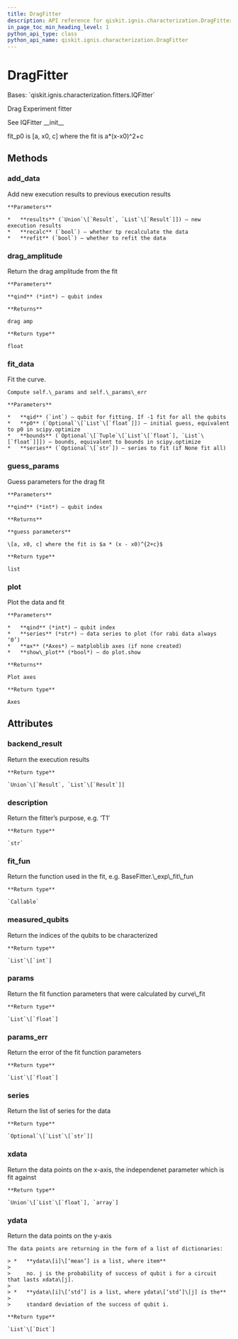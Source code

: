 ```yaml
---
title: DragFitter
description: API reference for qiskit.ignis.characterization.DragFitter
in_page_toc_min_heading_level: 1
python_api_type: class
python_api_name: qiskit.ignis.characterization.DragFitter
---
```


# DragFitter

<Class id="qiskit.ignis.characterization.DragFitter" isDedicatedPage={true} github="https://github.com/qiskit-community/qiskit-ignis/tree/stable/0.6/qiskit/ignis/characterization/calibrations/fitters.py" signature="DragFitter(backend_result, xdata, qubits, fit_p0, fit_bounds=None)" modifiers="class">
  Bases: `qiskit.ignis.characterization.fitters.IQFitter`

  Drag Experiment fitter

  See IQFitter \_\_init\_\_

  fit\_p0 is \[a, x0, c] where the fit is a\*(x-x0)^2+c

  ## Methods

  <span id="qiskit-ignis-characterization-dragfitter-add-data" />

  ### add\_data

  <Function id="qiskit.ignis.characterization.DragFitter.add_data" signature="DragFitter.add_data(results, recalc=True, refit=True)">
    Add new execution results to previous execution results

    **Parameters**

    *   **results** (`Union`\[`Result`, `List`\[`Result`]]) – new execution results
    *   **recalc** (`bool`) – whether tp recalculate the data
    *   **refit** (`bool`) – whether to refit the data
  </Function>

  <span id="qiskit-ignis-characterization-dragfitter-drag-amplitude" />

  ### drag\_amplitude

  <Function id="qiskit.ignis.characterization.DragFitter.drag_amplitude" signature="DragFitter.drag_amplitude(qind=- 1)">
    Return the drag amplitude from the fit

    **Parameters**

    **qind** (*int*) – qubit index

    **Returns**

    drag amp

    **Return type**

    float
  </Function>

  <span id="qiskit-ignis-characterization-dragfitter-fit-data" />

  ### fit\_data

  <Function id="qiskit.ignis.characterization.DragFitter.fit_data" signature="DragFitter.fit_data(qid=- 1, p0=None, bounds=None, series=None)">
    Fit the curve.

    Compute self.\_params and self.\_params\_err

    **Parameters**

    *   **qid** (`int`) – qubit for fitting. If -1 fit for all the qubits
    *   **p0** (`Optional`\[`List`\[`float`]]) – initial guess, equivalent to p0 in scipy.optimize
    *   **bounds** (`Optional`\[`Tuple`\[`List`\[`float`], `List`\[`float`]]]) – bounds, equivalent to bounds in scipy.optimize
    *   **series** (`Optional`\[`str`]) – series to fit (if None fit all)
  </Function>

  <span id="qiskit-ignis-characterization-dragfitter-guess-params" />

  ### guess\_params

  <Function id="qiskit.ignis.characterization.DragFitter.guess_params" signature="DragFitter.guess_params(qind=0)">
    Guess parameters for the drag fit

    **Parameters**

    **qind** (*int*) – qubit index

    **Returns**

    **guess parameters**

    \[a, x0, c] where the fit is $a * (x - x0)^{2+c}$

    **Return type**

    list
  </Function>

  <span id="qiskit-ignis-characterization-dragfitter-plot" />

  ### plot

  <Function id="qiskit.ignis.characterization.DragFitter.plot" signature="DragFitter.plot(qind, series='0', ax=None, show_plot=False)">
    Plot the data and fit

    **Parameters**

    *   **qind** (*int*) – qubit index
    *   **series** (*str*) – data series to plot (for rabi data always ‘0’)
    *   **ax** (*Axes*) – matploblib axes (if none created)
    *   **show\_plot** (*bool*) – do plot.show

    **Returns**

    Plot axes

    **Return type**

    Axes
  </Function>

  ## Attributes

  ### backend\_result

  <Attribute id="qiskit.ignis.characterization.DragFitter.backend_result">
    Return the execution results

    **Return type**

    `Union`\[`Result`, `List`\[`Result`]]
  </Attribute>

  ### description

  <Attribute id="qiskit.ignis.characterization.DragFitter.description">
    Return the fitter’s purpose, e.g. ‘T1’

    **Return type**

    `str`
  </Attribute>

  ### fit\_fun

  <Attribute id="qiskit.ignis.characterization.DragFitter.fit_fun">
    Return the function used in the fit, e.g. BaseFitter.\_exp\_fit\_fun

    **Return type**

    `Callable`
  </Attribute>

  ### measured\_qubits

  <Attribute id="qiskit.ignis.characterization.DragFitter.measured_qubits">
    Return the indices of the qubits to be characterized

    **Return type**

    `List`\[`int`]
  </Attribute>

  ### params

  <Attribute id="qiskit.ignis.characterization.DragFitter.params">
    Return the fit function parameters that were calculated by curve\_fit

    **Return type**

    `List`\[`float`]
  </Attribute>

  ### params\_err

  <Attribute id="qiskit.ignis.characterization.DragFitter.params_err">
    Return the error of the fit function parameters

    **Return type**

    `List`\[`float`]
  </Attribute>

  ### series

  <Attribute id="qiskit.ignis.characterization.DragFitter.series">
    Return the list of series for the data

    **Return type**

    `Optional`\[`List`\[`str`]]
  </Attribute>

  ### xdata

  <Attribute id="qiskit.ignis.characterization.DragFitter.xdata">
    Return the data points on the x-axis, the independenet parameter which is fit against

    **Return type**

    `Union`\[`List`\[`float`], `array`]
  </Attribute>

  ### ydata

  <Attribute id="qiskit.ignis.characterization.DragFitter.ydata">
    Return the data points on the y-axis

    The data points are returning in the form of a list of dictionaries:

    > *   **ydata\[i]\[‘mean’] is a list, where item**
    >
    >     no. j is the probability of success of qubit i for a circuit that lasts xdata\[j].
    >
    > *   **ydata\[i]\[‘std’] is a list, where ydata\[‘std’]\[j] is the**
    >
    >     standard deviation of the success of qubit i.

    **Return type**

    `List`\[`Dict`]
  </Attribute>
</Class>

